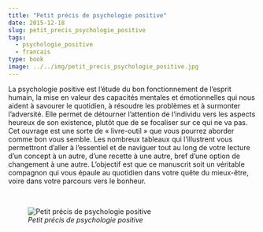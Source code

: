 ```yaml
---
title: "Petit précis de psychologie positive"
date: 2015-12-18
slug: petit_precis_psychologie_positive
tags:
  - psychologie_positive
  - francais
type: book
image: ../../img/petit_precis_psychologie_positive.jpg
---
```


La psychologie positive est l’étude du bon fonctionnement de l’esprit humain, la mise en valeur des capacités mentales et émotionnelles qui nous aident à savourer le quotidien, à résoudre les problèmes et à surmonter l’adversité.
Elle permet de détourner l’attention de l’individu vers les aspects heureux de son existence, plutôt que de se focaliser sur ce qui ne va pas.
Cet ouvrage est une sorte de « livre-outil » que vous pourrez aborder comme bon vous semble.
Les nombreux tableaux qui l’illustrent vous permettront d’aller à l’essentiel et de naviguer tout au long de votre lecture d’un concept à un autre, d’une recette à une autre, bref d’une option de changement à une autre.
L’objectif est que ce manuscrit soit un véritable compagnon qui vous épaule au quotidien dans votre quête du mieux-être, voire dans votre parcours vers le bonheur.

<br>

![_Petit précis de psychologie positive_](../../img/petit_precis_psychologie_positive.jpg)
